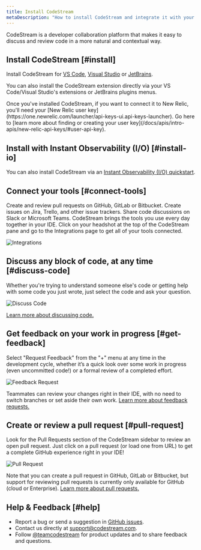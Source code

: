 ```yaml
---
title: Install CodeStream
metaDescription: "How to install CodeStream and integrate it with your New Relic account."
---
```


CodeStream is a developer collaboration platform that makes it easy to discuss and review code in a more natural and contextual way. 

## Install CodeStream [#install]

Install CodeStream for [VS Code](https://marketplace.visualstudio.com/items?itemName=CodeStream.codestream), [Visual Studio](https://marketplace.visualstudio.com/items?itemName=CodeStream.codestream-vs) or [JetBrains](https://plugins.jetbrains.com/plugin/12206-codestream).

You can also install the CodeStream extension directly via your VS Code/Visual Studio's extensions or JetBrains plugins menus.

<Callout variant="tip">
Once you've installed CodeStream, if you want to connect it to New Relic, you'll need your [New Relic user key](https://one.newrelic.com/launcher/api-keys-ui.api-keys-launcher). Go here to [learn more about finding or creating your user key](/docs/apis/intro-apis/new-relic-api-keys/#user-api-key).
</Callout>

## Install with Instant Observability (I/O) [#install-io]

You can also install CodeStream via an [Instant Observability (I/O) quickstart](https://developer.newrelic.com/instant-observability/).

## Connect your tools [#connect-tools]

Create and review pull requests on GitHub, GitLab or Bitbucket. Create issues on
Jira, Trello, and other issue trackers. Share code discussions on Slack or
Microsoft Teams. CodeStream brings the tools you use every day together in your
IDE. Click on your headshot at the top of the CodeStream pane and go to the
Integrations page to get all of your tools connected.

![Integrations](/assets/images/QS-Integrations.png)

## Discuss any block of code, at any time [#discuss-code]

Whether you're trying to understand someone else's code or getting help with
some code you just wrote, just select the code and ask your question.

![Discuss Code](/assets/images/QS-DiscussCode1.png)

[Learn more about discussing code.](/docs/codestream/how-use-codestream/discuss-code)

## Get feedback on your work in progress [#get-feedback]

Select "Request Feedback" from the "+" menu at any time in the development
cycle, whether it’s a quick look over some work in progress (even uncommitted
code!) or a formal review of a completed effort.

![Feedback Request](/assets/images/QS-FeedbackRequest.png)

Teammates can review your changes right in their IDE, with no need to switch
branches or set aside their own work. [Learn more about feedback
requests.](/docs/codestream/how-use-codestream/feedback-requests)

## Create or review a pull request [#pull-request]

Look for the Pull Requests section of the CodeStream sidebar to review an open
pull request. Just click on a pull request (or load one from URL) to get a
complete GitHub experience right in your IDE!

![Pull Request](/assets/images/QS-PullRequest.png)

Note that you can create a pull request in GitHub, GitLab or Bitbucket, but
support for reviewing pull requests is currently only available for GitHub
(cloud or Enterprise). [Learn more about pull requests.](/docs/codestream/how-use-codestream/pull-requests-section)

## Help & Feedback [#help]

* Report a bug or send a suggestion in [GitHub issues](https://github.com/TeamCodeStream/CodeStream/issues).
* Contact us directly at [support@codestream.com](mailto:support@codestream.com).
* Follow [@teamcodestream](http://twitter.com/teamcodestream) for product updates and to share feedback and questions.